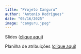 ```yaml
---
title: "Projeto Canguru"
author: "Antonio Rodrigues"
date: "05/16/2025"
image: "canguru.jpeg"
---
```


Slides ([clique aqui](https://docs.google.com/presentation/d/1uXNTMw11biBazJ59LQN6OSVW8_bQKbOTgCbGcOTAea8/edit?slide=id.p25#slide=id.p25))

Planilha de atribuições ([clique aqui](https://docs.google.com/spreadsheets/d/1uqJl6qssUpTy7nXldbbO-A-ZE01ucpdQwgSXqL8IC3U/edit?gid=0#gid=0))
